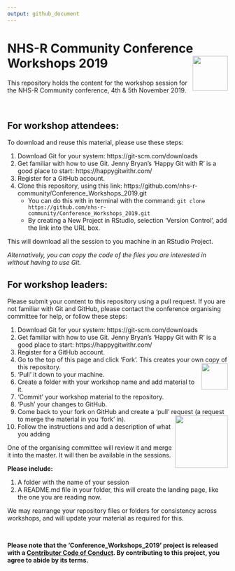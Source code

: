 ```yaml
---
output: github_document
---
```


# NHS-R Community Conference Workshops 2019 <a href='https://nhsrcommunity.com/'><img src='man/figures/logo.png' align="right" height="80" /></a>

This repository holds the content for the workshop session for the NHS-R Community conference, 4th & 5th November 2019.

<br>

## For workshop attendees:

To download and reuse this material, please use these steps:

1. Download Git for your system:  https://git-scm.com/downloads 
1. Get familiar with how to use Git. Jenny Bryan's 'Happy Git with R' is a good place to start: https://happygitwithr.com/
1. Register for a GitHub account.
1. Clone this repository, using this link: https://github.com/nhs-r-community/Conference_Workshops_2019.git
   - You can do this with in terminal with the command: `git clone https://github.com/nhs-r-community/Conference_Workshops_2019.git`
   - By creating a New Project in RStudio, selection 'Version Control', add the link into the URL box.
  
This will download all the session to you machine in an RStudio Project.

_Alternatively, you can copy the code of the files you are interested in without having to use Git._


## For workshop leaders:

Please submit your content to this repository using a pull request.  If you are not familiar with Git and GitHub, please contact the conference organising committee for help, or follow these steps:

1. Download Git for your system:  https://git-scm.com/downloads 
1. Get familiar with how to use Git. Jenny Bryan's 'Happy Git with R' is a good place to start: https://happygitwithr.com/
1. Register for a GitHub account.
1. Go to the top of this page and click 'Fork'.  This creates your own copy of this repository. <img src='man/figures/fork.PNG' align="right" height="60" />
1. 'Pull' it down to your machine.
1. Create a folder with your workshop name and add material to it.
1. 'Commit' your workshop material to the repository.
1. 'Push' your changes to GitHub.
1. Come back to your fork on GitHub and create a 'pull' request (a request to merge the material in you 'fork' in). <img src='man/figures/pull.PNG' align="right" height="120" />
1. Follow the instructions and add a description of what you adding

One of the organising committee will review it and merge it into the master.  It will then be available in the sessions.

__Please include:__

1. A folder with the name of your session
1. A README.md file in your folder, this will create the landing page, like the one you are reading now.


We may rearrange your repository files or folders for consistency across workshops, and will update your material as required for this.

<br>

__Please note that the 'Conference_Workshops_2019' project is released with a
[Contributor Code of Conduct](CODE_OF_CONDUCT.md).
By contributing to this project, you agree to abide by its terms.__

